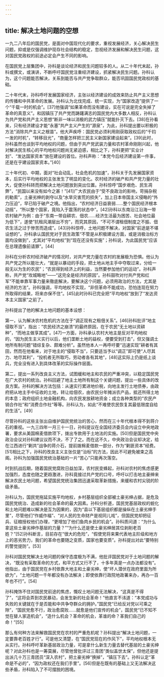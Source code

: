 ```yaml
---
---
---
```

title: 解决土地问题的空想
---



一九二八年后的国民党，是面对中国现代化的要求，重视发展经济，关心解决民生问题，抑或是仅强调维护现存社会结构的稳定，忽视经济发展和解决民生问题，这对国民党政权的前途必定会产生不同的影响。

在国民党上层集团中，孙科是谈论经济和民生问题较多的人。从二十年代末起，孙科或撰文，或演讲，不断呼吁国民党注重经济建设，抓紧解决民生问题。孙科认为，这个问题能否解决，关系到能否与共产党争取群众，能否巩固国民党政权的基础。

二十年代末，孙科呼吁发展国家经济，主张以经济建设的成效来防止共产主义思想的传播和中共革命的发展。孙科认为北伐完成、统一实现，为“国家改造”提供了一个“千载一时的机会”。[37]他强调“如果革命而没有建设，实在可说是完全失掉了革命的真意义”。和因镇压了共产党而踌躇满志的国民党内大多数人相反，孙科认为共产党和共产主义思想“断非一味以消极的武力镇压”就能扑灭下去。[38]在孙看来，只有经济建设才能“永塞”共产主义产生的“源泉”，为此，孙科提出要以积极的方法“消除共产主义之根苗”。他大声疾呼：国民党必须利用刚获取政权后的“千钧一发的时机”，“转移目光”，“商量怎样把三民主义新国家建设起来”。[39]此时，孙科虽然也谈到平均地权的问题，但由于共产党武装力量和农村革命刚刚兴起，他对解决民生核心的平均地权问题尚无紧迫感，相比之下，孙科更把“实业计划”、“发达国家资本”放在建设的首位。孙科声称：“本党今后经济建设第一件事，还是在乎建设国家资本。”[40]

三十年代初、中期，面对“社会动乱，社会危机的加速”，孙科关于先发展国家资本，后实行平均地权的主张发生了明显的变化。农村经济的破产和共产党力量的壮大，促使孙科转而把解决土地问题放到突出位置。孙科惊呼“国步艰危、民生凋弊”，“民国以来没有如今之甚！”[41]广大农民由于“受不良政治的影响，苛捐杂税的勒索”，土豪劣绅的剥夺以及“水旱灾害荒的损失”，加上日本帝国主义侵略的“外力压迫”，早已陷于破产之境。他指出，“农村经济日益衰弱……整个国民经济根本动摇”，“所以整个国家，竟陷入于震荡的状态中”。[42]孙科以东南沿江沿海一带农村破产为例：由于“东南一带自耕农、佃农……经济生活最为困苦、社会地位最为低下”，遂使“抗租风潮层出不穷”，而究其原因，“不可不谓租佃制度之不振、佃农生活之过于惨苦而造成”。[43]孙科惊呼，土地问题不解决，对国家“前途是不堪设想的”。孙科承认国民党对于民生政策“不管是从积极建设方面，或是消极治标方面均没做到”，尤其对“平均地权”到“现在还没有实施”；孙科说，为此国民党“应该在总理遗像前请罪”。[44]

孙科在分析农村经济破产的情况时，对共产党力量在农村的发展极为恐惧。他认为共产党之所以能壮大，“就是以暴动的手段，把土地从地主手中夺取过来，分给一般无以为生的农民”；“农民得到经济上的利益，当然要参加他们的运动”。孙科声称，共产党“攻城略地”——“这完全是经济的原因”。孙科鼓吹对付共产党和红军“不能单靠军事力量来徹底解决，要解决这个问题，必须用政治的方法，尤其是经济的方法”。孙科强调，平均地权不实现，“非但革命不能成功，恐怕连现在努力所取得的结果，将来亦保不住”。[45]此时孙科已完全把“平均地权”放到了“发达资本主义国家”之前了。

孙科提出了他的解决土地问题的基本设想：

第一，认为解决农村危机的方法在于“调正现有之租佃关系”。[46]孙科批评“地主侵取不当”，指出：“农民经济之崩溃”的最终原因，在于农民“无土地以资耕种”，“而地主做享其成”。[47]一方面，孙科承认农村大地主是反对平均地权的，“因为民生主义实行以后，他们垄断土地的益权，便要受到打击”，但又强调土地所有制问题“错综复杂、颇难分析”。虽然他本人一再呼吁要“迅速实现”耕者有其田，然而在他看来，对于地主的“侵取不当”，只要适当予以“调正”即可使“人尽其力、地尽其利”，“投机者无所取巧，劳动者各有其地”，[48]这实际上仍是纸上谈兵，完全没有进入到具体改革的实际操作层面。

第二，提出一系列改良主义方法，试图缓和地主和农民的严重冲突，以稳定国民党在广大农村的统治。孙科回避了地主土地所有制这个关键问题，提出一些具体的改良方案。孙科的解决方法包括：从速实行累进地价税，向地主发行土地债券，由政府把从地主手中征收的土地，转让给佃农，由农民分年摊派农产品，抵还所得土地的本息；政府组织土地金融机构，向农民发放耕地资金；成立各种类型的“农民产销合作社”和“消费合作社”等等。孙科认为，如此“不难使农民恢复其最低限度自给的生活”。[49] 

尽管孙科的这些主张出自维护国民党统治的苦心，然而在三十年代根本得不到蒋介石的重视。一九三四年一月三十一日，孙科提议在全国经济委员会内设立中央地政署，要求从美国棉麦借款项下，拨出专款用于土地法的实施。[50]但是国民党中央政治会议对孙科建议议而不决，不了了之。而在这不久，中央政治会议却决定，给在江西进行“剿共”战争的蒋介石，提前拨棉麦借款一部分，作为“剿匪资本”经费。[51]相比之下，孙科的改良主义主张仅是“治标”的方法，因此不可避免被束之高阁。孙科为加强国民党统治基础的一片“苦心”只能再次落空。

时到抗战后期，随着国民党腐败日益加深，农村民变蜂起，孙科对农村的焦虑感更加强烈，态度也随之更趋激进，孙科竟接过共产党的口号，呼吁以打击地主豪绅来解决农民土地问题，希望国民党统治集团迅速采取革新措施，来缓和农村尖锐的阶级矛盾。

孙科认为，国民党拖延实施平均地权，乡村基层组织全部被土豪劣绅占据，是危及国民党统治、造成新的社会革命的最大因素。孙科分析道，国民党基层政权的蜕化和土地问题难以解决是互为因果的，因为“县以下基层组织都是操纵在土豪劣绅手里”，尽管他们“作威作福”、“对人民的生命财产是视同儿戏”，但国民党却把征兵、征粮授权他们办理，“更增加了他们鱼肉乡民的机会”。孙科质问道：“为什么拿这些土豪劣绅作基层的力量？”“为什么还是使土豪劣绅居其位剥削老百姓？”[52]孙科断言，目前存在“很大的危险”，“假使党将来果代表地主阶级和地方上的恶劣势力，我们的革命也要随之变质，国家也要变质”。孙科提出对此“要特别的警觉提防”。[53]

孙科对国民党解决土地问题的保守态度极为不满，他批评国民党对于土地问题的解决，“既没有采取革命的方式，和平方式又行不了，十多年真是一点办法都没有”。他指出，由于国民党在乡村依靠大地主和土豪劣绅，使“坏人潜伏在政府里面为所欲为”，“土地问题一千年都没有办法解决；即使依靠行政院地政署来办，再办一百年也不行”。[54]

孙科掩饰不住对国民党前途的焦虑，慨叹土地问题无法解决，“这真是不得了”，“这将会弄到农民暴动，会发生新的社会革命！”他直言不讳道：“本党成功与失败的关键就在于是否能和中共争夺群众的拥护。”国民党“已给反对党以可乘之隙”，“国民党愈不行，政治愈腐败……就愈是他们宣传的机会”，国民党“已不知不觉在替人家造机会”，“造什么机会？革命的机会，革谁的命？革我们自己的命！”[55]

那么有何种方法来解救国民党在农村的严重危机呢？孙科提出“解决土地问题，一定要靠老百姓才行”。可是他又清楚，在“国民党现在的作风下”，平均地权根本无从实行。孙科呼吁革新基层政治力量，可是拿什么新生力量去替代基层的土豪劣绅呢？对此孙科也是一筹莫展，尽管他曾批评过三青团“类似盖世太保”，但他还是提出派几十万三青团员“深入农村”，把土豪劣绅“换掉”，“镇压下去”。孙科认定“革命是不必的”，“因为政权还在我们手里”。[56]但是在既有的基础上又无法解决这些矛盾，孙科陷入了不可摆脱的困境。